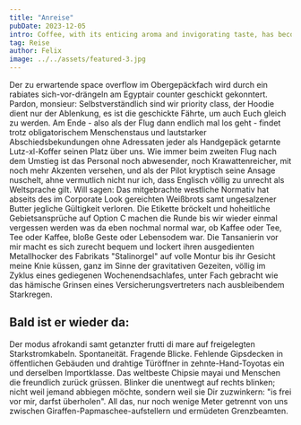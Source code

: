 ```yaml
---
title: "Anreise"
pubDate: 2023-12-05
intro: Coffee, with its enticing aroma and invigorating taste, has become an integral part of many people's daily lives.
tag: Reise
author: Felix
image: ../../assets/featured-3.jpg
---
```


Der zu erwartende space overflow im Obergepäckfach wird durch ein rabiates sich-vor-drängeln am Egyptair counter geschickt gekonntert. Pardon, monsieur: Selbstverständlich sind wir priority class, der Hoodie dient nur der Ablenkung, es ist die geschickte Fährte, um auch Euch gleich zu werden. Am Ende - also als der Flug dann endlich mal los geht - findet trotz obligatorischem Menschenstaus und lautstarker Abschiedsbekundungen ohne Adressaten jeder als Handgepäck getarnte Lutz-xl-Koffer seinen Platz über uns. Wie immer beim zweiten Flug nach dem Umstieg ist das Personal noch abwesender, noch Krawattenreicher, mit noch mehr Akzenten versehen, und als der Pilot kryptisch seine Ansage nuschelt, ahne vermutlich nicht nur ich, dass Englisch völlig zu unrecht als Weltsprache gilt. Will sagen: Das mitgebrachte westliche Normativ hat abseits des im Corporate Look gereichten Weißbrots samt ungesalzener Butter jegliche Gültigkeit verloren. Die Etikette bröckelt und hoheitliche Gebietsansprüche auf Option C machen die Runde bis wir wieder einmal vergessen werden was da eben nochmal normal war, ob Kaffee oder Tee, Tee oder Kaffee, bloße Geste oder Lebensodem war. Die Tansanierin vor mir macht es sich zurecht bequem und lockert ihren ausgedienten Metallhocker des Fabrikats "Stalinorgel" auf volle Montur bis ihr Gesicht meine Knie küssen, ganz im Sinne der gravitativen Gezeiten, völlig im Zyklus eines gediegenen Wochenendsachlafes, unter Fach gebracht wie das hämische Grinsen eines Versicherungsvertreters nach ausbleibendem Starkregen.

## Bald ist er wieder da:

Der modus afrokandi samt getanzter frutti di mare auf freigelegten Starkstromkabeln. Spontaneität. Fragende Blicke. Fehlende Gipsdecken in öffentlichen Gebäuden und drahtige Türöffner in zehnte-Hand-Toyotas ein und derselben Importklasse. Das weltbeste Chipsie mayai und Menschen die freundlich zurück grüssen. Blinker die unentwegt auf rechts blinken; nicht weil jemand abbiegen möchte, sondern weil sie Dir zuzwinkern: "is frei vor mir, darfst überholen". All das, nur noch wenige Meter getrennt von uns zwischen Giraffen-Papmaschee-aufstellern und ermüdeten Grenzbeamten.
